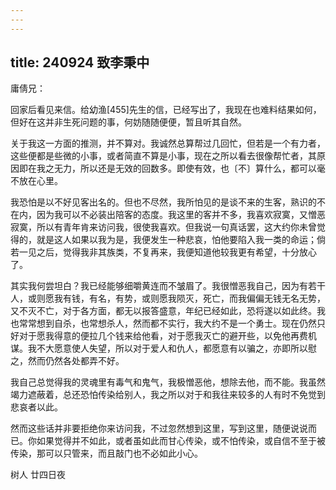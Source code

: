 ```yaml
---
---
---
```

title: 240924 致李秉中
---




庸倩兄：

回家后看见来信。给幼渔[455]先生的信，已经写出了，我现在也难料结果如何，但好在这并非生死问题的事，何妨随随便便，暂且听其自然。

关于我这一方面的推测，并不算对。我诚然总算帮过几回忙，但若是一个有力者，这些便都是些微的小事，或者简直不算是小事，现在之所以看去很像帮忙者，其原因即在我之无力，所以还是无效的回数多。即使有效，也〔不〕算什么，都可以毫不放在心里。

我恐怕是以不好见客出名的。但也不尽然，我所怕见的是谈不来的生客，熟识的不在内，因为我可以不必装出陪客的态度。我这里的客并不多，我喜欢寂寞，又憎恶寂寞，所以有青年肯来访问我，很使我喜欢。但我说一句真话罢，这大约你未曾觉得的，就是这人如果以我为是，我便发生一种悲哀，怕他要陷入我一类的命运；倘若一见之后，觉得我非其族类，不复再来，我便知道他较我更有希望，十分放心了。

其实我何尝坦白？我已经能够细嚼黄连而不皱眉了。我很憎恶我自己，因为有若干人，或则愿我有钱，有名，有势，或则愿我陨灭，死亡，而我偏偏无钱无名无势，又不灭不亡，对于各方面，都无以报答盛意，年纪已经如此，恐将遂以如此终。我也常常想到自杀，也常想杀人，然而都不实行，我大约不是一个勇士。现在仍然只好对于愿我得意的便拉几个钱来给他看，对于愿我灭亡的避开些，以免他再费机谋。我不大愿意使人失望，所以对于爱人和仇人，都愿意有以骗之，亦即所以慰之，然而仍然各处都弄不好。

我自己总觉得我的灵魂里有毒气和鬼气，我极憎恶他，想除去他，而不能。我虽然竭力遮蔽着，总还恐怕传染给别人，我之所以对于和我往来较多的人有时不免觉到悲哀者以此。

然而这些话并非要拒绝你来访问我，不过忽然想到这里，写到这里，随便说说而已。你如果觉得并不如此，或者虽如此而甘心传染，或不怕传染，或自信不至于被传染，那可以只管来，而且敲门也不必如此小心。

树人 廿四日夜